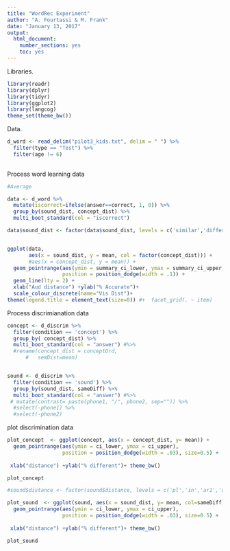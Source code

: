 ```yaml
---
title: "WordRec Experiment"
author: "A. Fourtassi & M. Frank"
date: "January 13, 2017"
output:
  html_document:
    number_sections: yes
    toc: yes
---
```


Libraries.

```r
library(readr)
library(dplyr)
library(tidyr)
library(ggplot2)
library(langcog)
theme_set(theme_bw())
```


Data. 

```r

d_word <- read_delim("pilot3_kids.txt", delim = " ") %>%
  filter(type == "Test") %>%
  filter(age != 6)
  
```


Process word learning data

```r
#Average

data <- d_word %>%
  mutate(iscorrect=ifelse(answer==correct, 1, 0)) %>%
  group_by(sound_dist, concept_dist) %>%
  multi_boot_standard(col = "iscorrect")

data$sound_dist <- factor(data$sound_dist, levels = c('similar','different', 'maximal'))


ggplot(data, 
       aes(x = sound_dist, y = mean, col = factor(concept_dist))) +
       #aes(x = concept_dist, y = mean)) + 
  geom_pointrange(aes(ymin = summary_ci_lower, ymax = summary_ci_upper), 
                  position = position_dodge(width = .1)) + 
  geom_line(lty = 2) + 
  xlab("Aud distance") +ylab("% Accurate")+
  scale_colour_discrete(name="Vis Dist")+
theme(legend.title = element_text(size=8)) #+  facet_grid(. ~ item)

```


Process discrimianation data

```r
concept <- d_discrim %>%
  filter(condition == 'concept') %>%
  group_by( concept_dist) %>%
  multi_boot_standard(col = "answer") #%>%
  #rename(concept_dist = conceptOrd,
      #   semDist=mean)


sound <- d_discrim %>% 
  filter(condition == 'sound') %>%
  group_by(sound_dist, sameDiff) %>%
  multi_boot_standard(col = "answer") #%>%
 # mutate(contrast= paste(phone1, "/", phone2, sep="")) %>%
  #select(-phone1) %>%
  #select(-phone2)

```

plot discrimination data

```r
plot_concept  <- ggplot(concept, aes(x = concept_dist, y= mean)) +
  geom_pointrange(aes(ymin = ci_lower, ymax = ci_upper), 
                  position = position_dodge(width = .03), size=0.5) + 
 
 xlab("distance") +ylab("% different")+ theme_bw()  

plot_concept

#sound$distance <- factor(sound$distance, levels = c('pl','in','ar1','ar2'))

plot_sound  <- ggplot(sound, aes(x = sound_dist, y= mean, col=sameDiff)) +
  geom_pointrange(aes(ymin = ci_lower, ymax = ci_upper), 
                  position = position_dodge(width = .03), size=0.5) +
 
 xlab("distance") +ylab("% different")+ theme_bw() 

plot_sound
```